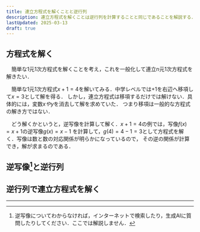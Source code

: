```yaml
---
title: 連立方程式を解くことと逆行列
description: 連立方程式を解くことは逆行列を計算することと同じであることを解説する．
lastUpdated: 2025-03-13
draft: true
---
```


## 方程式を解く
　簡単な1元1次方程式を解くことを考え，これを一般化して連立n元1次方程式を解きたい．

　簡単な1元1次方程式$x+1 = 4$を解いてみる．中学レベルでは$+1$を右辺へ移項して$x = 3$として解を得る．
しかし，連立方程式は移項するだけでは解けない．具体的には，変数$xやy$を消去して解を求めていた．
つまり移項は一般的な方程式の解き方ではない．

　どう解くかというと，逆写像を計算して解く．$x+1 = 4$の例では，写像$f(x)=x+1$の逆写像$g(x)=x-1$
を計算して，$g(4)=4-1=3$として方程式を解く．写像は数と数の対応関係が明らかになっているので，
その逆の関係が計算でき，解が求まるのである．

## 逆写像[^1]と逆行列

## 逆行列で連立方程式を解く


---
[^1]:逆写像についてわからなければ，インターネットで検索したり，生成AIに質問したりしてください．ここでは解説しません．